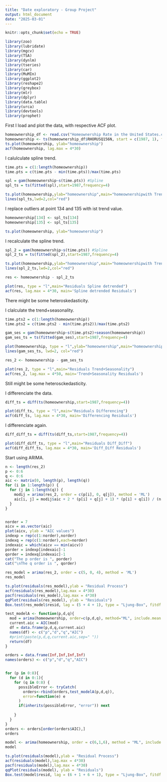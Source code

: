 ---
title: "Date exploratory - Group Project"
output: html_document
date: "2025-03-01"
---

```{r setup, include=FALSE}
knitr::opts_chunk$set(echo = TRUE)
```


```{r pressure, echo=FALSE}
library(zoo)
library(lubridate)
library(mgcv)
library(TSA)
library(dynlm)
library(tseries)
library(car)
library(MuMIn)
library(ggplot2)
library(reshape2)
library(greybox)
library(mlr)
library(dplyr)
library(data.table)
library(urca)
library(devtools)
library(prophet)
```

First I load and plot the data, with respective ACF plot.
```{r}
homeownership_df <- read.csv("Homeownership Rate in the United States.csv")
homeownership <- ts(homeownership_df$RHORUSQ156N, start = c(1987, 1), frequency = 4) 
ts.plot(homeownership, ylab="homeownership")
acf(homeownership, lag.max = 4*30)
```
I calulculate spline trend.
```{r}
time.pts = c(1:length(homeownership))
time.pts = c(time.pts - min(time.pts))/max(time.pts)

spl = gam(homeownership~s(time.pts)) #Spline
spl_ts = ts(fitted(spl),start=1987,frequency=4)

ts.plot(homeownership,ylab="homeownership",main="homeownershipwith Trend Estimations")
lines(spl_ts,lwd=2,col="red")
```

I replace outliers at point 134 and 135 with ist trend value.
```{r}
homeownership[134] <- spl_ts[134]
homeownership[135] <- spl_ts[135]

ts.plot(homeownership, ylab="homeownership")
```
I recalculate the spline trend.
```{r}
spl_2 = gam(homeownership~s(time.pts)) #Spline
spl_2_ts = ts(fitted(spl_2),start=1987,frequency=4)

ts.plot(homeownership,ylab="homeownership",main="homeownershipwith Trend Estimations")
lines(spl_2_ts,lwd=2,col="red")
```

```{r}
res <- homeownership - spl_2_ts

plot(res, type = "l",main="Residuals Spline detrended")
acf(res, lag.max = 4*30, main='Spline detrended Residuals')
```
There might be some heteroskedasticity.

I clalculate the trend+seasonality.
```{r}
time.pts2 = c(1:length(homeownership))
time.pts2 = c(time.pts2 - min(time.pts2))/max(time.pts2)

gam_ses = gam(homeownership~s(time.pts2)+season(homeownership))
gam_ses_ts = ts(fitted(gam_ses),start=1987,frequency=4)

plot(homeownership, type = "l",ylab="homeownership",main="homeownership Estimations")
lines(gam_ses_ts, lwd=2, col="red")
```
```{r}
res_2 <- homeownership - gam_ses_ts

plot(res_2, type = "l",main="Residuals Trend+Seasonality")
acf(res_2, lag.max = 4*50, main='Trend+Seasonality Residuals')
```
Still might be some heterosckedasticity.

I differenciate the data.
```{r}
diff_ts = diff(ts(homeownership,start=1987,frequency=4))

plot(diff_ts, type = "l",main="Residuals Differencing")
acf(diff_ts, lag.max = 4*30, main='Differencing Residuals')
```
I differenciate again.

```{r}
diff_diff_ts = diff(ts(diff_ts,start=1987,frequency=4))

plot(diff_diff_ts, type = "l",main="Residuals Diff_Diff")
acf(diff_diff_ts, lag.max = 4*30, main='Diff_Diff Residuals')
```

Start using ARIMA.
```{r}
n <- length(res_2)
p <- 0:6
q <- 0:6
aic <- matrix(0, length(p), length(q)) 
for (i in 1:length(p)) {
  for (j in 1:length(q)) {
    modij = arima(res_2, order = c(p[i], 0, q[j]), method = 'ML')
    aic[i, j] = modij$aic + 2 * (p[i] + q[j] + 1) * (p[i] + q[i]) / (n - p[i] - q[j] - 1)
  }
}


norder = 7
aicv = as.vector(aic)
plot(aicv, ylab = "AIC values")
indexp = rep(c(1:norder),norder)
indexq = rep(c(1:norder),each=norder)
indexaic = which(aicv == min(aicv))
porder = indexp[indexaic]-1
qorder = indexq[indexaic]-1
cat("The p order is ", porder)
cat("\nThe q order is ", qorder)
```
```{r}
res_model = arima(res_2, order = c(5, 0, 4), method = 'ML')
res_model
```
```{r}
ts.plot(residuals(res_model),ylab = "Residual Process")
acf(residuals(res_model),lag.max = 4*30)
pacf(residuals(res_model),lag.max = 4*30)
qqPlot(residuals(res_model), ylab = "Residuals")
Box.test(res_model$resid, lag = (5 + 4 + 1), type = "Ljung-Box", fitdf = (5+4))
```






```{r}

test_modelA <- function(p,d,q){
  mod = arima(homeownership, order=c(p,d,q), method="ML", include.mean = TRUE)
  current.aic = AIC(mod)
  df = data.frame(p,d,q,current.aic)
  names(df) <- c("p","d","q","AIC")
  #print(paste(p,d,q,current.aic,sep=" "))
  return(df)
}

orders = data.frame(Inf,Inf,Inf,Inf)
names(orders) <- c("p","d","q","AIC")


for (p in 0:8){
  for (d in 0:1){
    for (q in 0:8) {
      possibleError <- tryCatch(
        orders<-rbind(orders,test_modelA(p,d,q)),
        error=function(e) e
      )
      if(inherits(possibleError, "error")) next
      
    }
  }
}
orders <- orders[order(orders$AIC),]
orders

```
```{r}
model <- arima(homeownership, order = c(6,1,6), method = "ML", include.mean = TRUE)
model
```

```{r}
ts.plot(residuals(model),ylab = "Residual Process")
acf(residuals(model),lag.max = 4*30)
pacf(residuals(model),lag.max = 4*30)
qqPlot(residuals(model), ylab = "Residuals")
Box.test(model$resid, lag = (6 + 1 + 6 + 1), type = "Ljung-Box", fitdf = (6 + 1 + 6))
```

